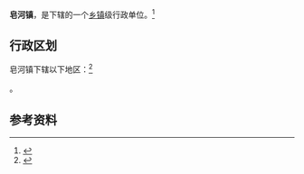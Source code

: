 {{中国乡级行政区|32/13/11/104/000}}

'''皂河镇'''，是{{PRC admin/fullname|32/13/11/104/000|3}}下辖的一个[[乡镇|乡镇]]级行政单位。<ref>{{PRC admin/ref sgc|{{PRC admin/parent|32/13/11/104/000}}}}</ref>

== 行政区划 ==

皂河镇下辖以下地区：<ref>{{PRC admin/ref sgc|32/13/11/104/000}}</ref>

{{PRC admin/children|32/13/11/104/000}}。

== 参考资料 ==

{{reflist}}

{{PRC admin/navcat|32/13/11/104/000}}
{{江苏行政区划小作品}}